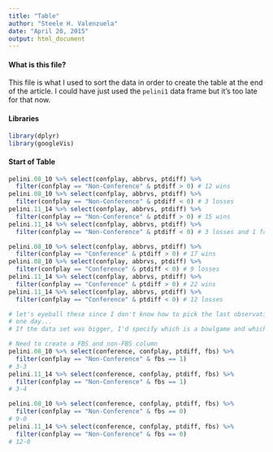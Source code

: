 ```yaml
---
title: "Table"
author: "Steele H. Valenzuela"
date: "April 20, 2015"
output: html_document
---
```

#### What is this file?
This file is what I used to sort the data in order to create the table at the end of the article. I could have just used the `pelini1` data frame but it's too late for that now.

#### Libraries
```r
library(dplyr)
library(googleVis)
```

#### Start of Table
```r
pelini.08_10 %>% select(confplay, abbrvs, ptdiff) %>% 
  filter(confplay == "Non-Conference" & ptdiff > 0) # 12 wins
pelini.08_10 %>% select(confplay, abbrvs, ptdiff) %>% 
  filter(confplay == "Non-Conference" & ptdiff < 0) # 3 losses
pelini.11_14 %>% select(confplay, abbrvs, ptdiff) %>% 
  filter(confplay == "Non-Conference" & ptdiff > 0) # 15 wins
pelini.11_14 %>% select(confplay, abbrvs, ptdiff) %>% 
  filter(confplay == "Non-Conference" & ptdiff < 0) # 3 losses and 1 for USC
```

```r
pelini.08_10 %>% select(confplay, abbrvs, ptdiff) %>%
  filter(confplay == "Conference" & ptdiff > 0) # 17 wins
pelini.08_10 %>% select(confplay, abbrvs, ptdiff) %>%
  filter(confplay == "Conference" & ptdiff < 0) # 9 losses
pelini.11_14 %>% select(confplay, abbrvs, ptdiff) %>%
  filter(confplay == "Conference" & ptdiff > 0) # 22 wins
pelini.11_14 %>% select(confplay, abbrvs, ptdiff) %>%
  filter(confplay == "Conference" & ptdiff < 0) # 12 losses
```

```r
# let's eyeball these since I don't know how to pick the last observation of each data set
# one day...
# If the data set was bigger, I'd specify which is a bowlgame and which is not but for now, we're fine.
```

```r
# Need to create a FBS and non-FBS column
pelini.08_10 %>% select(conference, confplay, ptdiff, fbs) %>% 
  filter(confplay == "Non-Conference" & fbs == 1)
# 3-3
pelini.11_14 %>% select(conference, confplay, ptdiff, fbs) %>% 
  filter(confplay == "Non-Conference" & fbs == 1)
# 3-4
```

```r
pelini.08_10 %>% select(conference, confplay, ptdiff, fbs) %>% 
  filter(confplay == "Non-Conference" & fbs == 0)
# 9-0
pelini.11_14 %>% select(conference, confplay, ptdiff, fbs) %>% 
  filter(confplay == "Non-Conference" & fbs == 0)
# 12-0 
```